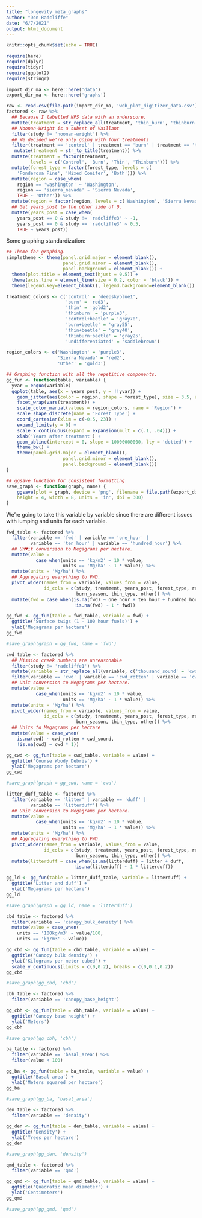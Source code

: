 ```yaml
---
title: "longevity_meta_graphs"
author: "Don Radcliffe"
date: "6/7/2021"
output: html_document
---
```


```r
knitr::opts_chunk$set(echo = TRUE)
```

```r
require(here)
require(dplyr)
require(tidyr)
require(ggplot2)
require(stringr)

import_dir_ma <- here::here('data')
export_dir_ma <- here::here('graphs')

raw <- read.csv(file.path(import_dir_ma, 'web_plot_digitizer_data.csv'))
factored <- raw %>%
  ## Because I labelled NPS data with an underscore.
  mutate(treatment = str_replace_all(treatment, 'thin_burn', 'thinburn')) %>%
  ## Noonan-Wright is a subset of Vaillant
  filter(study != 'noonan-wright') %>%
  ## We decided we're only going with four treatments
  filter(treatment == 'control' | treatment == 'burn' | treatment == 'thin' | treatment == 'thinburn') %>%
   mutate(treatment = str_to_title(treatment)) %>%
  mutate(treatment = factor(treatment, 
         levels = c('Control', 'Burn', 'Thin', 'Thinburn'))) %>%
  mutate(forest_type = factor(forest_type, levels = c(
    'Ponderosa Pine', 'Mixed Conifer', 'Both'))) %>%
  mutate(region = case_when(
    region == 'washington' ~ 'Washington',
    region == 'sierra_nevada' ~ 'Sierra Nevada',
    TRUE ~ 'Other')) %>%
  mutate(region = factor(region, levels = c('Washington', 'Sierra Nevada', 'Other'))) %>%
  ## Get years_post to the other side of 0.
  mutate(years_post = case_when(
    years_post == 0 & study != 'radcliffe3' ~ -1,
    years_post == 0 & study == 'radcliffe3' ~ 0.5,
    TRUE ~ years_post))
```

Some graphing standardization:
```r
## Theme for graphing.
simpletheme <- theme(panel.grid.major = element_blank(), 
                     panel.grid.minor = element_blank(),
                     panel.background = element_blank()) +
  theme(plot.title = element_text(hjust = 0.5)) +
  theme(axis.line = element_line(size = 0.2, color = 'black')) +
  theme(legend.key=element_blank(), legend.background=element_blank())

treatment_colors <- c('control' = 'deepskyblue1',
                      'burn' = 'red3', 
                      'thin' = 'gold2',
                      'thinburn' = 'purple3',
                      'control+beetle' = 'gray70',
                      'burn+beetle' = 'gray55',
                      'thin+beetle' = 'gray40',
                      'thinburn+beetle' = 'gray25',
                      'undifferentiated' = 'saddlebrown')

region_colors <- c('Washington' = 'purple3',
                   'Sierra Nevada' = 'red2',
                   'Other' = 'gold3')

## Graphing function with all the repetitive components.
gg_fun <- function(table, variable) {
  yvar = enquo(variable)
  ggplot(table, aes(x = years_post, y = !!yvar)) +
    geom_jitter(aes(color = region, shape = forest_type), size = 3.5, alpha = 0.5) +
    facet_wrap(vars(treatment)) +
    scale_color_manual(values = region_colors, name = 'Region') +
    scale_shape_discrete(name = 'Forest Type') +
    coord_cartesian(xlim = c(-0.5, 23)) +
    expand_limits(y = 0) +
    scale_x_continuous(expand = expansion(mult = c(.1, .04))) +
    xlab('Years after treatment') +
    geom_abline(intercept = 0, slope = 10000000000, lty = 'dotted') +
    theme_bw() +
    theme(panel.grid.major = element_blank(), 
                     panel.grid.minor = element_blank(),
                     panel.background = element_blank())
}

## ggsave function for consistent formatting
save_graph <- function(graph, name) {
    ggsave(plot = graph, device = 'png', filename = file.path(export_dir_ma, paste0(name,'.png')), 
    height = 4, width = 8, units = 'in', dpi = 300)
}
```

We're going to take this variable by variable since there are different issues with lumping and units for each variable. 

```r
fwd_table <- factored %>%
  filter(variable == 'fwd' | variable == 'one_hour' | 
         variable == 'ten_hour' | variable == 'hundred_hour') %>%
  ## Un♥it conversion to Megagrams per hectare.
  mutate(value = 
           case_when(units == 'kg/m2' ~ 10 * value,
                     units == 'Mg/ha' ~ 1 * value)) %>%
  mutate(units = 'Mg/ha') %>%
  ## Aggregating everything to FWD.
  pivot_wider(names_from = variable, values_from = value, 
              id_cols = c(study, treatment, years_post, forest_type, region, 
                          burn_season, thin_type, other)) %>%
  mutate(fwd = case_when(is.na(fwd) ~ one_hour + ten_hour + hundred_hour,
                         !is.na(fwd) ~ 1 * fwd))

gg_fwd <- gg_fun(table = fwd_table, variable = fwd) +
  ggtitle('Surface twigs (1 - 100 hour fuels)') +
  ylab('Megagrams per hectare')
gg_fwd

#save_graph(graph = gg_fwd, name = 'fwd')
```

```r
cwd_table <- factored %>%
  ## Mission creek numbers are unreasonable
  filter(study != 'radcliffe1') %>%
  mutate(variable = str_replace_all(variable, c('thousand_sound' = 'cwd_sound', 'thousand_rotten' = 'cwd_rotten'))) %>% 
  filter(variable == 'cwd' | variable == 'cwd_rotten' | variable == 'cwd_sound') %>%
  ## Unit conversion to Megagrams per hectare.
  mutate(value = 
           case_when(units == 'kg/m2' ~ 10 * value,
                     units == 'Mg/ha' ~ 1 * value)) %>%
  mutate(units = 'Mg/ha') %>%
  pivot_wider(names_from = variable, values_from = value, 
              id_cols = c(study, treatment, years_post, forest_type, region, 
                          burn_season, thin_type, other)) %>%
  ## Units to Megagrams per hectare
  mutate(value = case_when(
    is.na(cwd) ~ cwd_rotten + cwd_sound,
    !is.na(cwd) ~ cwd * 1))

gg_cwd <- gg_fun(table = cwd_table, variable = value) +
  ggtitle('Course Woody Debris') +
  ylab('Megagrams per hectare')
gg_cwd

#save_graph(graph = gg_cwd, name = 'cwd')
```

```r
litter_duff_table <- factored %>%
  filter(variable == 'litter' | variable == 'duff' | 
         variable == 'litterduff') %>%
  ## Unit conversion to Megagrams per hectare.
  mutate(value = 
           case_when(units == 'kg/m2' ~ 10 * value,
                     units == 'Mg/ha' ~ 1 * value)) %>%
  mutate(units = 'Mg/ha') %>%
  ## Aggregating everything to FWD.
  pivot_wider(names_from = variable, values_from = value, 
              id_cols = c(study, treatment, years_post, forest_type, region, 
                          burn_season, thin_type, other)) %>%
  mutate(litterduff = case_when(is.na(litterduff) ~ litter + duff,
                         !is.na(litterduff) ~ 1 * litterduff))

gg_ld <- gg_fun(table = litter_duff_table, variable = litterduff) +
  ggtitle('Litter and duff') +
  ylab('Megagrams per hectare')
gg_ld

#save_graph(graph = gg_ld, name = 'litterduff')
```

```r
cbd_table <- factored %>%
  filter(variable == 'canopy_bulk_density') %>%
  mutate(value = case_when(
    units == '100kg/m3' ~ value/100,
    units == 'kg/m3' ~ value))

gg_cbd <- gg_fun(table = cbd_table, variable = value) +
  ggtitle('Canopy bulk density') +
  ylab('Kilograms per meter cubed') +
  scale_y_continuous(limits = c(0,0.2), breaks = c(0,0.1,0.2))
gg_cbd

#save_graph(gg_cbd, 'cbd')
```

```r
cbh_table <- factored %>%
  filter(variable == 'canopy_base_height')

gg_cbh <- gg_fun(table = cbh_table, variable = value) +
  ggtitle('Canopy base height') +
  ylab('Meters')
gg_cbh

#save_graph(gg_cbh, 'cbh')
```

```r
ba_table <- factored %>%
  filter(variable == 'basal_area') %>%
  filter(value < 100)

gg_ba <- gg_fun(table = ba_table, variable = value) +
  ggtitle('Basal area') + 
  ylab('Meters squared per hectare')
gg_ba

#save_graph(gg_ba, 'basal_area')
```

```r
den_table <- factored %>%
  filter(variable == 'density') 

gg_den <- gg_fun(table = den_table, variable = value) +
  ggtitle('Density') +
  ylab('Trees per hectare')
gg_den

#save_graph(gg_den, 'density')
```

```r
qmd_table <- factored %>%
  filter(variable == 'qmd')

gg_qmd <- gg_fun(table = qmd_table, variable = value) +
  ggtitle('Quadratic mean diameter') +
  ylab('Centimeters')
gg_qmd

#save_graph(gg_qmd, 'qmd')
```